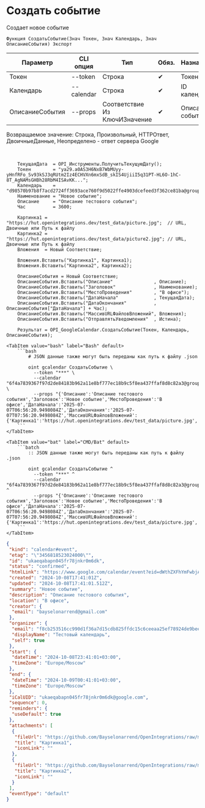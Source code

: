 ﻿---
sidebar_position: 4
description: Создать событие и другие функции для работы с Google Calendar в Открытом пакете интеграций - бесплатной open-source библиотеке интеграций для 1С:Предприятие 8, OneScript и CLI
keywords: [1C, 1С, 1С:Предприятие, 1С:Предприятие 8.3, API, Интеграция, Сервисы, Обмен, OneScript, CLI, Google Calendar]
---


# Создать событие
 Создает новое событие



`Функция СоздатьСобытие(Знач Токен, Знач Календарь, Знач ОписаниеСобытия) Экспорт`

  | Параметр | CLI опция | Тип | Обяз. | Назначение |
  |-|-|-|-|-|
  | Токен | --token | Строка | &#x2714; | Токен |
  | Календарь | --calendar | Строка | &#x2714; | ID календаря |
  | ОписаниеСобытия | --props | Соответствие Из КлючИЗначение | &#x2714; | Описание события |

  
  Возвращаемое значение:   Строка, Произвольный, HTTPОтвет, ДвоичныеДанные, Неопределено - ответ сервера Google

<br/>




```bsl title="Пример использования для 1С:Предприятие/OneScript"
    ТекущаяДата  = OPI_Инструменты.ПолучитьТекущуюДату();
    Токен        = "ya29.a0AS3H6NxB7WbMUyy-yHnfRFo_Sv93kSJ3qRUtm2Iz4ECHVXn6mxSdB_skIS4UjiiI5q31PT-HL6O-1hC-8T_AgNAMsGHBh28RbM4ISAvKK...";
    Календарь    = "d98570b97b8f7acd2724ff3693ace760f9d5022ffe4903dcefeed3f362ce81ba@group.calendar.google.com";
    Наименование = "Новое событие";
    Описание     = "Описание тестового события";
    Час          = 3600;

    Картинка1 = "https://hut.openintegrations.dev/test_data/picture.jpg";  // URL, Двоичные или Путь к файлу
    Картинка2 = "https://hut.openintegrations.dev/test_data/picture2.jpg"; // URL, Двоичные или Путь к файлу
    Вложения  = Новый Соответствие;

    Вложения.Вставить("Картинка1", Картинка1);
    Вложения.Вставить("Картинка2", Картинка2);

    ОписаниеСобытия = Новый Соответствие;
    ОписаниеСобытия.Вставить("Описание"               , Описание);
    ОписаниеСобытия.Вставить("Заголовок"              , Наименование);
    ОписаниеСобытия.Вставить("МестоПроведения"        , "В офисе");
    ОписаниеСобытия.Вставить("ДатаНачала"             , ТекущаяДата);
    ОписаниеСобытия.Вставить("ДатаОкончания"          , ОписаниеСобытия["ДатаНачала"] + Час);
    ОписаниеСобытия.Вставить("МассивURLФайловВложений", Вложения);
    ОписаниеСобытия.Вставить("ОтправлятьУведомления"  , Истина);

    Результат = OPI_GoogleCalendar.СоздатьСобытие(Токен, Календарь, ОписаниеСобытия);
```
    

 <Tabs>
  
    <TabItem value="bash" label="Bash" default>
        ```bash
            # JSON данные также могут быть переданы как путь к файлу .json
            
            oint gcalendar СоздатьСобытие \
              --token "***" \
              --calendar "6f4a7839367f97d2de84183b962a11e8bf777ec18b9c5f8ea437ffaf8d8c82a3@group.calendar.google.com" \
              --props "{'Описание':'Описание тестового события','Заголовок':'Новое событие','МестоПроведения':'В офисе','ДатаНачала':'2025-07-07T06:56:20.9498084Z','ДатаОкончания':'2025-07-07T07:56:20.9498084Z','МассивURLФайловВложений':{'Картинка1':'https://hut.openintegrations.dev/test_data/picture.jpg','Картинка2':'https://hut.openintegrations.dev/test_data/picture2.jpg'},'ОтправлятьУведомления':true}"
        ```
    </TabItem>
  
    <TabItem value="bat" label="CMD/Bat" default>
        ```batch
            :: JSON данные также могут быть переданы как путь к файлу .json
            
            oint gcalendar СоздатьСобытие ^
              --token "***" ^
              --calendar "6f4a7839367f97d2de84183b962a11e8bf777ec18b9c5f8ea437ffaf8d8c82a3@group.calendar.google.com" ^
              --props "{'Описание':'Описание тестового события','Заголовок':'Новое событие','МестоПроведения':'В офисе','ДатаНачала':'2025-07-07T06:56:20.9498084Z','ДатаОкончания':'2025-07-07T07:56:20.9498084Z','МассивURLФайловВложений':{'Картинка1':'https://hut.openintegrations.dev/test_data/picture.jpg','Картинка2':'https://hut.openintegrations.dev/test_data/picture2.jpg'},'ОтправлятьУведомления':true}"
        ```
    </TabItem>
</Tabs>


```json title="Результат"
{
 "kind": "calendar#event",
 "etag": "\"3456818523024000\"",
 "id": "ukaeqabapn045fr78jnkr0m6dk",
 "status": "confirmed",
 "htmlLink": "https://www.google.com/calendar/event?eid=dWthZXFhYmFwbjA0NWZyNzhqbmtyMG02ZGsgZjhjYjI1MzUxNmNjOTkwZDFmMzZhN2QxNWNkYjgyNWZmZGMxNWM2Y2VlYWEyNWVmNzg5MjRkZTliZWVhM2E1NkBn",
 "created": "2024-10-08T17:41:01Z",
 "updated": "2024-10-08T17:41:01.512Z",
 "summary": "Новое событие",
 "description": "Описание тестового события",
 "location": "В офисе",
 "creator": {
  "email": "bayselonarrend@gmail.com"
 },
 "organizer": {
  "email": "f8cb253516cc990d1f36a7d15cdb825ffdc15c6ceeaa25ef78924de9beea3a56@group.calendar.google.com",
  "displayName": "Тестовый календарь",
  "self": true
 },
 "start": {
  "dateTime": "2024-10-08T23:41:01+03:00",
  "timeZone": "Europe/Moscow"
 },
 "end": {
  "dateTime": "2024-10-09T00:41:01+03:00",
  "timeZone": "Europe/Moscow"
 },
 "iCalUID": "ukaeqabapn045fr78jnkr0m6dk@google.com",
 "sequence": 0,
 "reminders": {
  "useDefault": true
 },
 "attachments": [
  {
   "fileUrl": "https://github.com/Bayselonarrend/OpenIntegrations/raw/main/service/test_data/picture.jpg",
   "title": "Картинка1",
   "iconLink": ""
  },
  {
   "fileUrl": "https://github.com/Bayselonarrend/OpenIntegrations/raw/main/service/test_data/picture2.jpg",
   "title": "Картинка2",
   "iconLink": ""
  }
 ],
 "eventType": "default"
}
```
